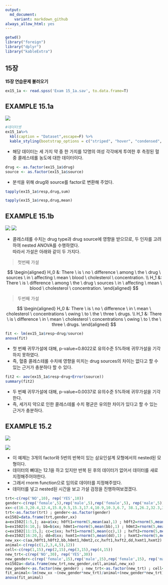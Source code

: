 ```yaml
---
output:
  md_document:
    variant: markdown_github
always_allow_html: yes
---
```


```r
getwd()
library("foreign")
library("dplyr")
library("kableExtra")
```

## 15장

**15장 연습문제 불러오기**

```r
ex15_1a <- read.spss('Exam 15_1a.sav', to.data.frame=T)
```

## EXAMPLE 15.1a

![](C:/git_blog/study/img/의학통계방법론/ch15/15-1a.png)

```r
#데이터셋
ex15_1a%>%
  kbl(caption = "Dataset",escape=F) %>%
  kable_styling(bootstrap_options = c("striped", "hover", "condensed", "responsive"))
```

- 해당 데이터는 세 가지 약 중 한 가지를 12명의 여성 각각에게 투여한 후 측정된 혈중 콜레스테롤 농도에 대한 데이터이다.

```r
drug <- as.factor(ex15_1a$drug)
source <- as.factor(ex15_1a$source)
```

- 분석을 위해 drug와 source를 factor로 변환해 주었다.

```r
tapply(ex15_1a$resp,drug,sum)
```

```r
tapply(ex15_1a$resp,drug,mean)
```


## EXAMPLE 15.1b

![](C:/git_blog/study/img/의학통계방법론/ch15/15-1b-1.png)
![](C:/git_blog/study/img/의학통계방법론/ch15/15-1b-2.png)


- 콜레스테롤 수치는 drug type과 drug source에 영향을 받으므로, 두 인자를 고려하여 nested ANOVA를 수행하였다.<br/>
따라서 가설은 아래와 같이 두 가지다.

> 첫번째 가설

$$
\begin{aligned}
H_0 &: There \ is \ no \ difference \ among \ the \ drug \ sources \ in \ affecting \ mean \ blood \ cholesterol \ concentration. \\
H_1 &: There \ is \ difference \ among \ the \ drug \ sources \ in \ affecting \ mean \ blood \ cholesterol \ concentration.
\end{aligned}
$$

> 두번째 가설

$$
\begin{aligned}
H_0 &: There \ is \ no \ difference \ in \ mean \ cholesterol \ concentrations \ owing \ to \ the \ three \ drugs. \\
H_1 &: There \ is \ difference \ in \ mean \ cholesterol \ concentrations \ owing \ to \ the \ three \ drugs.
\end{aligned}
$$

```r
fit <- lm(ex15_1a$resp~drug/source)
anova(fit)
```

- 첫 번째 귀무가설에 대해, p-value=0.8022로 유의수준 5%하에 귀무가설을 기각하지 못하였다.<br/>
- 즉, 혈중 콜레스테롤 수치에 영향을 미치는 drug sources의 차이는 없다고 할 수 있는 근거가 충분하다 할 수 있다.


```r
fit2 <- aov(ex15_1a$resp~drug+Error(source))
summary(fit2)
```

- 두 번째 귀무가설에 대해, p-value=0.0037로 유의수준 5%하에 귀무가설을 기각한다.<br/>
- 즉, 세가지 약으로 인한 콜레스테롤 수치 평균은 유의한 차이가 있다고 할 수 있는 근거가 충분하다.

## EXAMPLE 15.2

![](C:/git_blog/study/img/의학통계방법론/ch15/15-2-1.png)

![](C:/git_blog/study/img/의학통계방법론/ch15/15-2-2.png)

- 이 예제는 3개의 factor와 5번의 반복이 있는 삼요인설계 모형에서의 nested된 모형이다.<br/> 
- 데이터의 뼈대는 12.1을 하고 있지만 반복 된 후의 데이터가 없어서 데이터를 새로 지정해주어야한다. <br/> 
- 그래서 rnorm function으로 임의로 데이터를 지정해주었다. <br/> 
- 데이터를 넣고 nested된 시간을 보고 가설 검정을 진행하여보겠겠다.

```r
trt<-c(rep('NO',10), rep('YES',10))
gender<-c(rep('female',5),rep('male',5),rep('female',5), rep('male',5))
xx<-c(16.3,20.4,12.4,15.8,9.5,15.3,17.4,10.9,10.3,6.7, 38.1,26.2,32.3,35.8,30.2,34.0,22.8,27.8,25.0,29.3)
trt<-as.factor(trt) ; gender<-as.factor(gender) 
ex1502=data.frame(trt,gender,xx)
a=ex1502[1:5,]; aa=a$xx; h0ft1=rnorm(5,mean(aa),1) ; h0ft2=rnorm(5,mean(aa),1)
b=ex1502[6:10,]; bb=b$xx; h0mt1=rnorm(5,mean(bb),1) ; h0mt2=rnorm(5,mean(bb),1)
c=ex1502[11:15,]; cc=c$xx; hxft1=rnorm(5,mean(cc),1) ; hxft2=rnorm(5,mean(cc),1)
d=ex1502[16:20,]; dd=d$xx; hxmt1=rnorm(5,mean(dd),1) ; hxmt2=rnorm(5,mean(dd),1)
new_xx<-c(aa,h0ft1,h0ft2,bb,h0mt1,h0mt2,cc,hxft1,hxft2,dd,hxmt1,hxmt2)
animal<-c(rep(c(1,2,3,4,5),12))
cell<-c(rep(1,15),rep(2,15),rep(3,15),rep(4,15))
new_trt<-c(rep('NO',30), rep('YES',30))
new_gender<-c(rep('female',15),rep('male',15),rep('female',15), rep('male',15))
ex1502a<-data.frame(new_trt,new_gender,cell,animal,new_xx)
new_gender<-as.factor(new_gender) ; new_trt<-as.factor(new_trt) ; cell<-as.factor(cell); animal <- as.factor(animal)
fit_animal<-lm(new_xx ~(new_gender*new_trt)/animal+(new_gender*new_trt)/cell)
anova(fit_animal)
```


